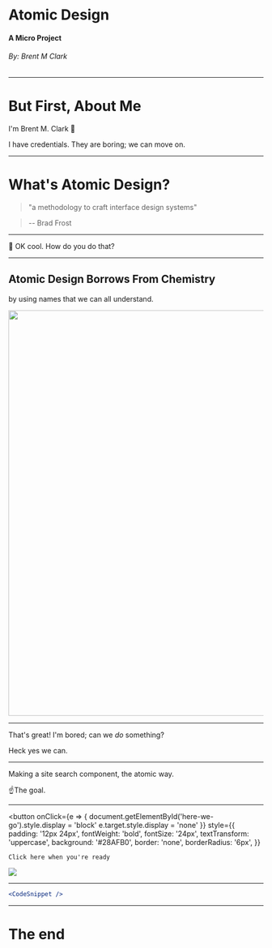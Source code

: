 
# Atomic Design
#### A Micro Project
###### By: Brent M Clark

---

# But First, About Me
I'm Brent M. Clark 👋

I have credentials.  They are boring; we can move on.

---

# What's Atomic Design?

> "a methodology to craft interface design systems"

> -- Brad Frost

---

🤔 OK cool.  How do you do that?

---

## Atomic Design Borrows From Chemistry
by using names that we can all understand.

<img src="http://atomicdesign.bradfrost.com/images/content/atomic-design-process.png" width="800" />

---

That's great! I'm bored; can we _do_ something?

Heck yes we can.

---

Making a site search component, the atomic way.
<div style={{
  background: '#EEE5E5',
  padding: '36px 24px',
  border: '1px solid #DDCECD',
  width: '400px',
  display: 'flex',
  alignItems: 'center',
  margin: '0 auto',
  fontSize: '16px',
}}>
    <SiteSearch />
</div>

☝️The goal.

---



<button
    onClick={e => {
        document.getElementById('here-we-go').style.display = 'block'
        e.target.style.display = 'none'
    }}
    style={{
        padding: '12px 24px',
        fontWeight: 'bold',
        fontSize: '24px',
        textTransform: 'uppercase',
        background: '#28AFB0',
        border: 'none',
        borderRadius: '6px',
    }}
>
    Click here when you're ready
</button>
<img 
    id="here-we-go"
    style={{display: 'none'}}
    src="http://www.quickmeme.com/img/9e/9eb60ca2e5ffbb650729dbcff312af1579c24587cfeaf8b9c2d4ba4eb59b54e6.jpg"
/>

---

```jsx
<CodeSnippet />
```

---

# The end